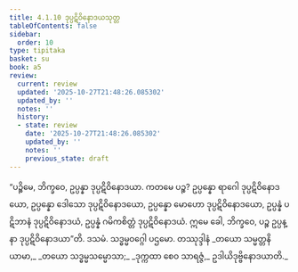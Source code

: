 ```yaml
---
title: 4.1.10 ဒုပ္ပဋိဝိနောဒယသုတ္တ
tableOfContents: false
sidebar:
  order: 10
type: tipitaka
basket: su
book: a5
review:
  current: review
  updated: '2025-10-27T21:48:26.085302'
  updated_by: ''
  notes: ''
  history:
  - state: review
    date: '2025-10-27T21:48:26.085302'
    updated_by: ''
    notes: ''
    previous_state: draft
---
```



<ReviewStatus review={frontmatter.review} showDetails={true} />

<HypothesisAnnotation frontmatter={frontmatter} />

<DynamicBreadcrumb />

<Division number="160" book="a5" e="ch" v="16" p="162">

<Paragraph number="927" book="a5">
“ပဉ္စိမေ, ဘိက္ခဝေ, ဥပ္ပန္နာ ဒုပ္ပဋိဝိနောဒယာ. ကတမေ ပဉ္စ? ဥပ္ပန္နော ရာဂေါ ဒုပ္ပဋိဝိနောဒယော, ဥပ္ပန္နော ဒေါသော ဒုပ္ပဋိဝိနောဒယော, ဥပ္ပန္နော မောဟော ဒုပ္ပဋိဝိနောဒယော, ဥပ္ပန္နံ ပဋိဘာနံ ဒုပ္ပဋိဝိနောဒယံ, ဥပ္ပန္နံ ဂမိကစိတ္တံ ဒုပ္ပဋိဝိနောဒယံ. ဣမေ ခေါ, ဘိက္ခဝေ, ပဉ္စ ဥပ္ပန္နာ ဒုပ္ပဋိဝိနောဒယာ”တိ.

</Paragraph>
</Division>

<Paragraph number="928" type="center" book="a5">
ဒသမံ.



</Paragraph>

<Paragraph number="929" type="center" book="a5">
သဒ္ဓမ္မဝဂ္ဂေါ ပဌမော.



</Paragraph>

<Paragraph number="930" type="center" book="a5">
တဿုဒ္ဒါနံ


</Paragraph>

<Paragraph number="931" type="verses" book="a5">
_တယော သမ္မတ္တနိယာမာ,_  
_တယော သဒ္ဓမ္မသမ္မောသာ;_  
_ဒုက္ကထာ စေဝ သာရဇ္ဇံ,_  
ဥဒါယိဒုဗ္ဗိနောဒယာတိ._
</Paragraph>